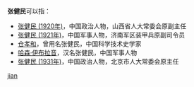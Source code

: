 '''张健民'''可以指：
* [[张健民_(1920年)|张健民 (1920年)]]，中国政治人物，山西省人大常委会原副主任
* [[张健民_(1921年)|张健民 (1921年)]]，中国军事人物，济南军区装甲兵原副司令员
* [[仓孝和|仓孝和]]，曾用名张健民，中国科学技术史学家
* [[哈森·伊布拉音|哈森·伊布拉音]]，汉名张健民，中国军事人物
* [[张健民_(1931年)|张健民 (1931年)]]，中国政治人物，北京市人大常委会原主任

{{disambig}}

[[Category:三字张姓人名消歧义|jian]]